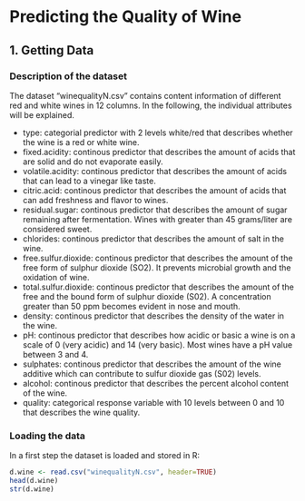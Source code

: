 # Predicting the Quality of Wine
## 1. Getting Data
### Description of the dataset
The dataset "winequalityN.csv" contains content information of different red and white wines in 12 columns. In the following, the individual attributes will be explained.

* type: categorial predictor with 2 levels white/red that describes whether the wine is a red or white wine.
* fixed.acidity: continous predictor that describes the amount of acids that are solid and do not evaporate easily.
* volatile.acidity: continous predictor that describes the amount of acids that can lead to a vinegar like taste.
* citric.acid: continous predictor that describes the amount of acids that can add freshness and flavor to wines.
* residual.sugar: continous predictor that describes the amount of sugar remaining after fermentation. Wines with greater than 45 grams/liter are considered sweet.
* chlorides: continous predictor that describes the amount of salt in the wine.
* free.sulfur.dioxide: continous predictor that describes the amount of the free form of sulphur dioxide (SO2). It prevents microbial growth and the oxidation of wine.
* total.sulfur.dioxide: continous predictor that describes the amount of the free and the bound form of sulphur dioxide (S02). A concentration greater than 50 ppm becomes evident in nose and mouth.
* density: continous predictor that describes the density of the water in the wine.
* pH: continous predictor that describes how acidic or basic a wine is on a scale of 0 (very acidic) and 14 (very basic). Most wines have a pH value between 3 and 4.
* sulphates: continous predictor that describes the amount of the wine additive which can contribute to sulfur dioxide gas (S02) levels.
* alcohol: continous predictor that describes the percent alcohol content of the wine.
* quality: categorical response variable with 10 levels between 0 and 10 that describes the wine quality.

### Loading the data
In a first step the dataset is loaded and stored in R:
```r
d.wine <- read.csv("winequalityN.csv", header=TRUE)
head(d.wine)
str(d.wine)
```
